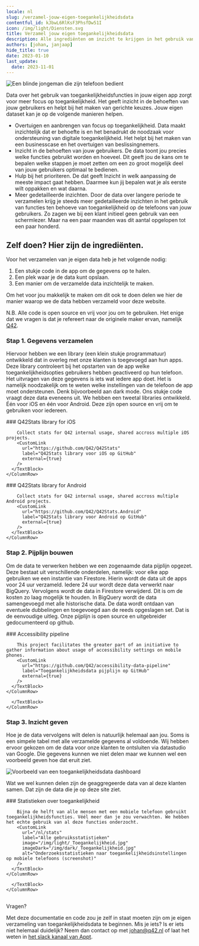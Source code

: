 ```yaml
---
locale: nl
slug: /verzamel-jouw-eigen-toegankelijkheidsdata
contentful_id: kJbwL6RlKsF3PhsfDw51I
icon: /img/light/Diensten.svg
title: Verzamel jouw eigen toegankelijkheidsdata
description: Alle ingrediënten om inzicht te krijgen in het gebruik van toegankelijkheidsfeatures in jouw eigen app.
authors: [johan, janjaap]
hide_title: true
date: 2023-01-10
last_update:
  date: 2023-11-01
---
```


<Hero
  title="Verzamel jouw eigen toegankelijkheidsdata"
  description="Alle ingrediënten om inzicht te krijgen in het gebruik van toegankelijkheidsfeatures in jouw eigen app."
/>

<Image src="/img/light/arend-2.463821b.jpg" alt="Een blinde jongeman die zijn telefoon bedient"/>

Data over het gebruik van toegankelijkheidsfuncties in jouw eigen app zorgt voor meer focus op toegankelijkheid. Het geeft inzicht in de behoeften van jouw gebruikers en helpt bij het maken van gerichte keuzes. Jouw eigen dataset kan je op de volgende manieren helpen.

- Overtuigen en aanbrengen van focus  op toegankelijkheid. 
Data maakt inzichtelijk dat er behoefte is en het benadrukt de noodzaak voor ondersteuning van digitale toegankelijkheid. Het helpt bij het maken van een businesscase en het overtuigen van beslissingnemers.
- Inzicht in de behoeften van jouw gebruikers. 
De data toont jou precies welke functies gebruikt worden en hoeveel. Dit geeft jou de kans om te bepalen welke stappen je moet zetten om een zo groot mogelijk deel van jouw gebruikers optimaal te bedienen.
- Hulp bij het prioriteren.
De dat geeft Inzicht in welk aanpassing de meeste impact gaat hebben. Daarmee kun jij bepalen wat je als eerste wilt oppakken en wat daarna.
- Meer gedetailleerde inzichten. 
Door de data over langere periode te verzamelen krijg je steeds meer gedetailleerde inzichten in het gebruik van functies ten behoeve van toegankelijkheid op de telefoons van jouw gebruikers. Zo zagen we bij een klant initieel geen gebruik van een schermlezer. Maar na een paar maanden was dit aantal opgelopen tot een paar honderd.

## Zelf doen? Hier zijn de ingrediënten.

Voor het verzamelen van je eigen data heb je het volgende nodig:

1. Een stukje code in de app om de gegevens op te halen.
2. Een plek waar je de data kunt opslaan.
3. Een manier om de verzamelde data inzichtelijk te maken.

Om het voor jou makkelijk te maken om dit ook te doen delen we hier de manier waarop we de data hebben verzameld voor deze website.

N.B. Alle code is open source en vrij voor jou om te gebruiken. Het enige dat we vragen is dat je refereert naar de originele maker ervan, namelijk [Q42](https://q42.nl).

### Stap 1. Gegevens verzamelen
Hiervoor hebben we een library (een klein stukje programmatuur) ontwikkeld dat in overleg met onze klanten is toegevoegd aan hun apps. Deze library controleert bij het opstarten van de app welke toegankelijkheidsopties gebruikers hebben geactiveerd op hun telefoon. Het uitvragen van deze gegevens is iets wat iedere app doet. Het is namelijk noodzakelijk om te weten welke instellingen van de telefoon de app moet ondersteunen. Denk bijvoorbeeld aan dark mode. Ons stukje code vraagt deze data eveneens uit. 
We hebben een tweetal libraries ontwikkeld. Één voor iOS en één voor Android. Deze zijn open source en vrij om te gebruiken voor iedereen.

<TwoColumnBlock>
  <LeftColumn>
    <ColumnRow>
      <TextBlock showBackgroundColor={true}>
        ### Q42Stats library for iOS
        
        Collect stats for Q42 internal usage, shared accross multiple iOS projects.
        <CustomLink
          url="https://github.com/Q42/Q42Stats"
          label="Q42Stats library voor iOS op GitHub"
          external={true}
        />
      </TextBlock>
    </ColumnRow>
  </LeftColumn>
  <RightColumn>
    <ColumnRow>
      <TextBlock showBackgroundColor={true}>
        ### Q42Stats library for Android
        
        Collect stats for Q42 internal usage, shared accross multiple Android projects.
        <CustomLink
          url="https://github.com/Q42/Q42Stats.Android"
          label="Q42Stats library voor Android op GitHub"
          external={true}
        />
      </TextBlock>
    </ColumnRow>
  </RightColumn>
</TwoColumnBlock>

### Stap 2. Pijplijn bouwen

Om de data te verwerken hebben we een zogenaamde data pijplijn opgezet. Deze bestaat uit verschillende onderdelen, namelijk: voor elke app gebruiken we een instantie van Firestore. Hierin wordt de data uit de apps voor 24 uur verzameld. Iedere 24 uur wordt deze data verwerkt naar BigQuery. Vervolgens wordt de data in Firestore verwijderd. Dit is om de kosten zo laag mogelijk te houden. In BigQuery wordt de data samengevoegd met alle historische data. De data wordt ontdaan van eventuele dubbelingen en toegevoegd aan de reeds opgeslagen set.
Dat is de eenvoudige uitleg. Onze pijplijn is open source en uitgebreider gedocumenteerd op github.

<TwoColumnBlock>
  <LeftColumn>
    <ColumnRow>
      <TextBlock showBackgroundColor={true}>
        ### Accessibility pipeline
        
        This project facilitates the greater part of an initiative to gather information about usage of accessibility settings on mobile phones.
        <CustomLink
          url="https://github.com/Q42/accessibility-data-pipeline"
          label="Toegankelijkheidsdata pijplijn op GitHub"
          external={true}
        />
      </TextBlock>
    </ColumnRow>
  </LeftColumn>
  <RightColumn>
    <ColumnRow>
      <TextBlock showBackgroundColor={false}>
        
      </TextBlock>
    </ColumnRow>
  </RightColumn>
</TwoColumnBlock>

### Stap 3. Inzicht geven

Hoe je de data vervolgens wilt delen is natuurlijk helemaal aan jou. Soms is een simpele tabel met alle verzamelde gegevens al voldoende. Wij hebben ervoor gekozen om de data voor onze klanten te ontsluiten via datastudio van Google. Die gegevens kunnen we niet delen maar we kunnen wel een voorbeeld geven hoe dat eruit ziet.

<Image src="/img/light/data-dashboard.png" alt="Voorbeeld van een toegankelijkheidsdata dashboard"/>

Wat we wel kunnen delen zijn de geaggregeerde data van al deze klanten samen. Dat zijn de data die je op deze site ziet.

<TwoColumnBlock>
  <LeftColumn>
    <ColumnRow>
      <TextBlock showBackgroundColor={true}>
        ### Statistieken over toegankelijkheid
        
        Bijna de helft van alle mensen met een mobiele telefoon gebruikt toegankelijkheidsfuncties. Véél meer dan je zou verwachten. We hebben het echte gebruik van al deze functies onderzocht.
        <CustomLink
          url="/nl/stats"
          label="Alle gebruiksstatistieken"
          image="/img/light/_Toegankelijkheid.jpg"
          imageDark="/img/dark/_Toegankelijkheid.jpg"
          alt="Onderzoeksstatistieken naar toegankelijkheidsinstellingen op mobiele telefoons (screenshot)"
        />
      </TextBlock>
    </ColumnRow>
  </LeftColumn>
  <RightColumn>
    <ColumnRow>
      <TextBlock showBackgroundColor={false}>
        
      </TextBlock>
    </ColumnRow>
  </RightColumn>
</TwoColumnBlock>

## 
Vragen?

Met deze documentatie en code zou je zelf in staat moeten zijn  om je eigen verzameling van toegankelijkheidsdata te beginnen. Mis je iets? Is er iets niet helemaal duidelijk? Neem dan contact op met [johan@q42.nl](mailto:johan@q42.nl) of laat het weten in [het slack kanaal van Appt](https://appt.li/slack).
